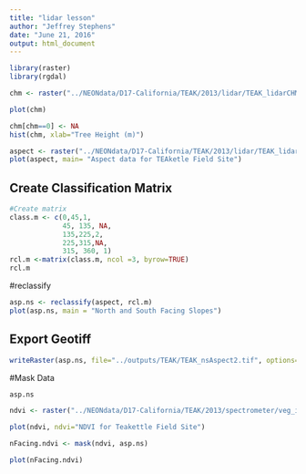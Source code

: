 ```yaml
---
title: "lidar lesson"
author: "Jeffrey Stephens"
date: "June 21, 2016"
output: html_document
---
```


```r
library(raster)
library(rgdal)

```

```r
chm <- raster("../NEONdata/D17-California/TEAK/2013/lidar/TEAK_lidarCHM.tif")

plot(chm)
```
```r
chm[chm==0] <- NA
hist(chm, xlab="Tree Height (m)")
```
```r
aspect <- raster("../NEONdata/D17-California/TEAK/2013/lidar/TEAK_lidarAspect.tif")
plot(aspect, main= "Aspect data for TEAketle Field Site")
```

## Create Classification Matrix
```r
#Create matrix
class.m <- c(0,45,1,
             45, 135, NA,
             135,225,2,
             225,315,NA,
             315, 360, 1)
rcl.m <-matrix(class.m, ncol =3, byrow=TRUE)
rcl.m

```

#reclassify

```r
asp.ns <- reclassify(aspect, rcl.m)
plot(asp.ns, main = "North and South Facing Slopes")
```
## Export Geotiff
```r
writeRaster(asp.ns, file="../outputs/TEAK/TEAK_nsAspect2.tif", options="COMPRESS=LZW",NAflag=-9999)
```
#Mask Data
```r
asp.ns

ndvi <- raster("../NEONdata/D17-California/TEAK/2013/spectrometer/veg_index/TEAK_NDVI.tif")

plot(ndvi, ndvi="NDVI for Teakettle Field Site")

nFacing.ndvi <- mask(ndvi, asp.ns)

plot(nFacing.ndvi)

```

